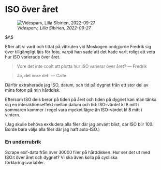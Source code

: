 # ISO över året 

![*Videsparv, Lilla Sibirien, 2022-09-27*](https://artportalen.se/MediaLibrary/2022/9/f571663b-bff6-4635-b136-6fd870de9718_image.jpg)  

$\\$

Efter att vi varit och tittat på vittruten vid Moskogen ondgjorde Fredrik sig över tillgängligt ljus för foto, varpå han sade att det hade varit roligt att veta hur ISO varierade över året.

>Vore det inte coolt att plotta hur ISO varierar över året?
>--- Fredrik

>Ja, det vore det.
>--- Calle

Därför extraherade jag ISO, datum, och tid på dygnet från ett stor del av mina foton på min hårddisk. 

Eftersom ISO dels beror på tiden på året och tiden på dygnet kan man tänka sig en interaktionseffekt mellan datum och tid: ISO-värdet kl 8 mitt i sommaren kommer i regel vara mycket lägre än ISO-värdet kl 8 mitt i vintern. 

(Jag skulle behöva exkludera alla filer där jag använt blixt, där ISO blir 100. Borde bara välja alla filer där jag haft auto-ISO.)

### En underrubrik {-} 

Scrape exif-data från över 30000 filer på hårddisken. Hur ser det ut med ISO:t över året och dygnet? Vi ska även kolla på cycliska förklaringsvariabler. 